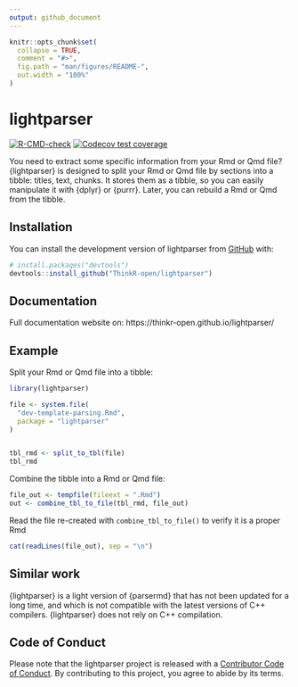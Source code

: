 ```yaml
---
output: github_document
---
```


<!-- README.md is generated from README.Rmd. Please edit that file -->

```r
knitr::opts_chunk$set(
  collapse = TRUE,
  comment = "#>",
  fig.path = "man/figures/README-",
  out.width = "100%"
)
```

# lightparser

<!-- badges: start -->
[![R-CMD-check](https://github.com/ThinkR-open/lightparser/actions/workflows/R-CMD-check.yaml/badge.svg)](https://github.com/ThinkR-open/lightparser/actions/workflows/R-CMD-check.yaml)
[![Codecov test coverage](https://codecov.io/gh/ThinkR-open/lightparser/branch/main/graph/badge.svg)](https://app.codecov.io/gh/ThinkR-open/lightparser?branch=main)
<!-- badges: end -->

You need to extract some specific information from your Rmd or Qmd file?
{lightparser} is designed to split your Rmd or Qmd file by sections into a tibble: titles, text, chunks.
It stores them as a tibble, so you can easily manipulate it with {dplyr} or {purrr}.
Later, you can rebuild a Rmd or Qmd from the tibble.

## Installation

You can install the development version of lightparser from [GitHub](https://github.com/) with:

``` r
# install.packages("devtools")
devtools::install_github("ThinkR-open/lightparser")
```

## Documentation

Full documentation website on: https://thinkr-open.github.io/lightparser/

## Example


Split your Rmd or Qmd file into a tibble:

```r
library(lightparser)

file <- system.file(
  "dev-template-parsing.Rmd",
  package = "lightparser"
)


tbl_rmd <- split_to_tbl(file)
tbl_rmd
```

Combine the tibble into a Rmd or Qmd file:

```r
file_out <- tempfile(fileext = ".Rmd")
out <- combine_tbl_to_file(tbl_rmd, file_out)
```

Read the file re-created with `combine_tbl_to_file()` to verify it is a proper Rmd
```r
cat(readLines(file_out), sep = "\n")
```

## Similar work

{lightparser} is a light version of {parsermd} that has not been updated for a long time, 
and which is not compatible with the latest versions of C++ compilers.
{lightparser} does not rely on C++ compilation.

## Code of Conduct

Please note that the lightparser project is released with a [Contributor Code of Conduct](https://contributor-covenant.org/version/2/1/CODE_OF_CONDUCT.html). By contributing to this project, you agree to abide by its terms.
